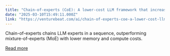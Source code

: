 ```yaml
---
title: "Chain-of-experts (CoE): A lower-cost LLM framework that increases efficiency and accuracy"
date: "2025-03-10T15:49:11.000Z"
link: "https://venturebeat.com/ai/chain-of-experts-coe-a-lower-cost-llm-framework-that-increases-efficiency-and-accuracy/"
---
```


Chain-of-experts chains LLM experts in a sequence, outperforming mixture-of-experts (MoE) with lower memory and compute costs.

[Read more](https://venturebeat.com/ai/chain-of-experts-coe-a-lower-cost-llm-framework-that-increases-efficiency-and-accuracy/)
